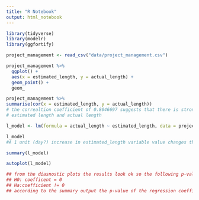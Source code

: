```yaml
---
title: "R Notebook"
output: html_notebook
---
```


```r
library(tidyverse)
library(modelr)
library(ggfortify)

project_management <- read_csv("data/project_management.csv")

project_management %>% 
  ggplot() +
  aes(x = estimated_length, y = actual_length) +
  geom_point() +
  geom_

project_management %>% 
summarise(cor(x = estimated_length, y = actual_length))
# the correaltion coefficient of 0.8046697 suggests that there is strong correlation between
# estimated length and actual length

l_model <- lm(formula = actual_length ~ estimated_length, data = project_management)

l_model
#A 1 unit (day?) increase in estimated_length variable value changes the actual_length variable value by an amount equal to 1.223.

summary(l_model)

autoplot(l_model)

## from the diasnostic plots the results look ok so the following p-value should be reliable. 
## H0: coefficent = 0
## Ha:coefficient != 0
## according to the summary output the p-value of the regression coefficients are significantly different (p <  0.05) from 0. 


  
```

